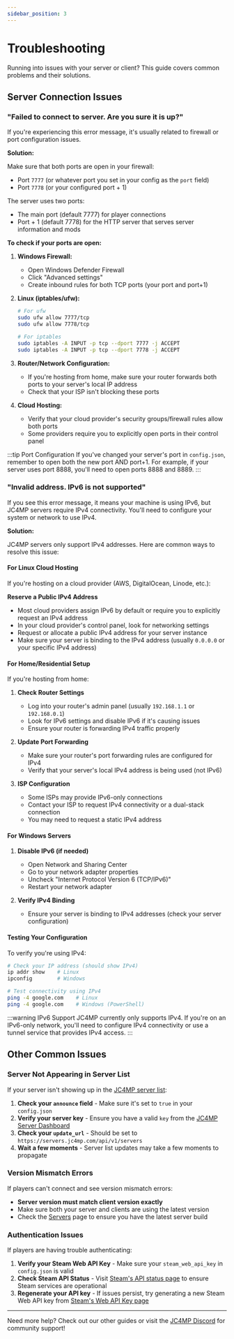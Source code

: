 ```yaml
---
sidebar_position: 3
---
```


# Troubleshooting

Running into issues with your server or client? This guide covers common problems and their solutions.

## Server Connection Issues

### "Failed to connect to server. Are you sure it is up?"

If you're experiencing this error message, it's usually related to firewall or port configuration issues.

**Solution:**

Make sure that both ports are open in your firewall:

- Port `7777` (or whatever port you set in your config as the `port` field)
- Port `7778` (or your configured port + 1)

The server uses two ports:
- The main port (default 7777) for player connections
- Port + 1 (default 7778) for the HTTP server that serves server information and mods

**To check if your ports are open:**

1. **Windows Firewall:**
   - Open Windows Defender Firewall
   - Click "Advanced settings"
   - Create inbound rules for both TCP ports (your port and port+1)

2. **Linux (iptables/ufw):**
   ```bash
   # For ufw
   sudo ufw allow 7777/tcp
   sudo ufw allow 7778/tcp
   
   # For iptables
   sudo iptables -A INPUT -p tcp --dport 7777 -j ACCEPT
   sudo iptables -A INPUT -p tcp --dport 7778 -j ACCEPT
   ```

3. **Router/Network Configuration:**
   - If you're hosting from home, make sure your router forwards both ports to your server's local IP address
   - Check that your ISP isn't blocking these ports

4. **Cloud Hosting:**
   - Verify that your cloud provider's security groups/firewall rules allow both ports
   - Some providers require you to explicitly open ports in their control panel

:::tip Port Configuration
If you've changed your server's port in `config.json`, remember to open both the new port AND port+1. For example, if your server uses port 8888, you'll need to open ports 8888 and 8889.
:::

### "Invalid address. IPv6 is not supported"

If you see this error message, it means your machine is using IPv6, but JC4MP servers require IPv4 connectivity. You'll need to configure your system or network to use IPv4.

**Solution:**

JC4MP servers only support IPv4 addresses. Here are common ways to resolve this issue:

#### For Linux Cloud Hosting

If you're hosting on a cloud provider (AWS, DigitalOcean, Linode, etc.):

**Reserve a Public IPv4 Address**
   - Most cloud providers assign IPv6 by default or require you to explicitly request an IPv4 address
   - In your cloud provider's control panel, look for networking settings
   - Request or allocate a public IPv4 address for your server instance
   - Make sure your server is binding to the IPv4 address (usually `0.0.0.0` or your specific IPv4 address)

#### For Home/Residential Setup

If you're hosting from home:

1. **Check Router Settings**
   - Log into your router's admin panel (usually `192.168.1.1` or `192.168.0.1`)
   - Look for IPv6 settings and disable IPv6 if it's causing issues
   - Ensure your router is forwarding IPv4 traffic properly

2. **Update Port Forwarding**
   - Make sure your router's port forwarding rules are configured for IPv4
   - Verify that your server's local IPv4 address is being used (not IPv6)

3. **ISP Configuration**
   - Some ISPs may provide IPv6-only connections
   - Contact your ISP to request IPv4 connectivity or a dual-stack connection
   - You may need to request a static IPv4 address

#### For Windows Servers

1. **Disable IPv6 (if needed)**
   - Open Network and Sharing Center
   - Go to your network adapter properties
   - Uncheck "Internet Protocol Version 6 (TCP/IPv6)"
   - Restart your network adapter

2. **Verify IPv4 Binding**
   - Ensure your server is binding to IPv4 addresses (check your server configuration)

#### Testing Your Configuration

To verify you're using IPv4:

```bash
# Check your IP address (should show IPv4)
ip addr show    # Linux
ipconfig        # Windows

# Test connectivity using IPv4
ping -4 google.com    # Linux
ping -4 google.com    # Windows (PowerShell)
```

:::warning IPv6 Support
JC4MP currently only supports IPv4. If you're on an IPv6-only network, you'll need to configure IPv4 connectivity or use a tunnel service that provides IPv4 access.
:::

## Other Common Issues

### Server Not Appearing in Server List

If your server isn't showing up in the [JC4MP server list](https://servers.jc4mp.com):

1. **Check your `announce` field** - Make sure it's set to `true` in your `config.json`
2. **Verify your server key** - Ensure you have a valid `key` from the [JC4MP Server Dashboard](https://servers.jc4mp.com/dashboard)
3. **Check your `update_url`** - Should be set to `https://servers.jc4mp.com/api/v1/servers`
4. **Wait a few moments** - Server list updates may take a few moments to propagate

### Version Mismatch Errors

If players can't connect and see version mismatch errors:

- **Server version must match client version exactly**
- Make sure both your server and clients are using the latest version
- Check the [Servers](/tools/servers) page to ensure you have the latest server build

### Authentication Issues

If players are having trouble authenticating:

1. **Verify your Steam Web API Key** - Make sure your `steam_web_api_key` in `config.json` is valid
2. **Check Steam API Status** - Visit [Steam's API status page](https://steamstat.us/) to ensure Steam services are operational
3. **Regenerate your API key** - If issues persist, try generating a new Steam Web API key from [Steam's Web API Key page](https://steamcommunity.com/dev/apikey)

---

Need more help? Check out our other guides or visit the [JC4MP Discord](https://jc4mp.com/discord) for community support!

